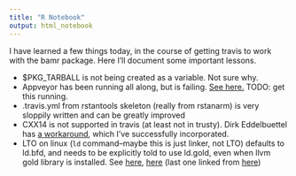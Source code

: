 ```yaml
---
title: "R Notebook"
output: html_notebook
---
```


I have learned a few things today, in the course of getting travis to work with the bamr package. Here I'll document some important lessons. 

- $PKG_TARBALL is not being created as a variable. Not sure why.
- Appveyor has been running all along, but is failing. [See here.](https://ci.appveyor.com/project/markwh/bamr/history) TODO: get this running.
- .travis.yml from rstantools skeleton (really from rstanarm) is very sloppily written and can be greatly improved
- CXX14 is not supported in travis (at least not in trusty). Dirk Eddelbuettel has [a workaround](http://dirk.eddelbuettel.com/blog/2017/06/13/#007_c++14_r_travis), which I've successfully incorporated.
- LTO on linux (`ld` command--maybe this is just linker, not LTO) defaults to ld.bfd, and needs to be explicitly told to use ld.gold, even when llvm gold library is installed. See [here](https://github.com/android-ndk/ndk/issues/242#issuecomment-262061997), [here](http://llvm.org/docs/GoldPlugin.html#lto-how-to-build) (last one linked from [here](https://github.com/numba/llvmlite/issues/54#issuecomment-294100389))

